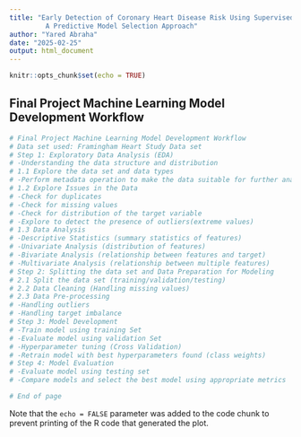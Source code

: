 ```yaml
---
title: "Early Detection of Coronary Heart Disease Risk Using Supervised Machine Learning: 
         A Predictive Model Selection Approach"
author: "Yared Abraha"
date: "2025-02-25"
output: html_document
---
```


```r
knitr::opts_chunk$set(echo = TRUE)
```

## Final Project Machine Learning Model Development Workflow
```r
# Final Project Machine Learning Model Development Workflow
# Data set used: Framingham Heart Study Data set 
# Step 1: Exploratory Data Analysis (EDA)
# -Understanding the data structure and distribution 
# 1.1 Explore the data set and data types 
# -Perform metadata operation to make the data suitable for further analysis
# 1.2 Explore Issues in the Data 
# -Check for duplicates 
# -Check for missing values 
# -Check for distribution of the target variable
# -Explore to detect the presence of outliers(extreme values) 
# 1.3 Data Analysis 
# -Descriptive Statistics (summary statistics of features)
# -Univariate Analysis (distribution of features) 
# -Bivariate Analysis (relationship between features and target)
# -Multivariate Analysis (relationship between multiple features)
# Step 2: Splitting the data set and Data Preparation for Modeling 
# 2.1 Split the data set (training/validation/testing)
# 2.2 Data Cleaning (Handling missing values)
# 2.3 Data Pre-processing 
# -Handling outliers
# -Handling target imbalance
# Step 3: Model Development 
# -Train model using training Set
# -Evaluate model using validation Set
# -Hyperparameter tuning (Cross Validation)
# -Retrain model with best hyperparameters found (class weights)
# Step 4: Model Evaluation 
# -Evaluate model using testing set 
# -Compare models and select the best model using appropriate metrics

```
















```r
# End of page
```

Note that the `echo = FALSE` parameter was added to the code chunk to prevent printing of the R code that generated the plot.
